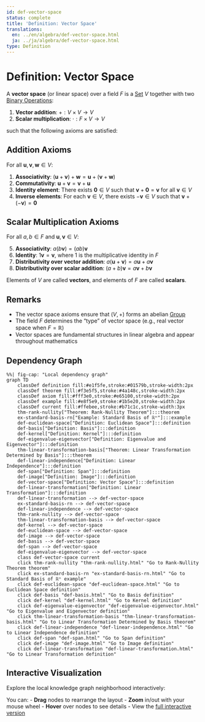 ```yaml
---
id: def-vector-space
status: complete
title: 'Definition: Vector Space'
translations:
  en: ../en/algebra/def-vector-space.html
  ja: ../ja/algebra/def-vector-space.html
type: Definition
---
```


# Definition: Vector Space {#def-vector-space}

A **vector space** (or linear space) over a field $F$ is a [Set](../logic-set-theory/def-set.qmd) $V$ together with two [Binary Operations](def-binary-operation.qmd):

1. **Vector addition**: $+ : V \times V \to V$
2. **Scalar multiplication**: $\cdot : F \times V \to V$

such that the following axioms are satisfied:

## Addition Axioms

For all $\mathbf{u}, \mathbf{v}, \mathbf{w} \in V$:

1. **Associativity**: $(\mathbf{u} + \mathbf{v}) + \mathbf{w} = \mathbf{u} + (\mathbf{v} + \mathbf{w})$
2. **Commutativity**: $\mathbf{u} + \mathbf{v} = \mathbf{v} + \mathbf{u}$
3. **Identity element**: There exists $\mathbf{0} \in V$ such that $\mathbf{v} + \mathbf{0} = \mathbf{v}$ for all $\mathbf{v} \in V$
4. **Inverse elements**: For each $\mathbf{v} \in V$, there exists $-\mathbf{v} \in V$ such that $\mathbf{v} + (-\mathbf{v}) = \mathbf{0}$

## Scalar Multiplication Axioms

For all $a, b \in F$ and $\mathbf{u}, \mathbf{v} \in V$:

5. **Associativity**: $a(b\mathbf{v}) = (ab)\mathbf{v}$
6. **Identity**: $1\mathbf{v} = \mathbf{v}$, where $1$ is the multiplicative identity in $F$
7. **Distributivity over vector addition**: $a(\mathbf{u} + \mathbf{v}) = a\mathbf{u} + a\mathbf{v}$
8. **Distributivity over scalar addition**: $(a + b)\mathbf{v} = a\mathbf{v} + b\mathbf{v}$

Elements of $V$ are called **vectors**, and elements of $F$ are called **scalars**.

## Remarks

- The vector space axioms ensure that $(V, +)$ forms an abelian [Group](def-group.qmd)
- The field $F$ determines the "type" of vector space (e.g., real vector space when $F = \mathbb{R}$)
- Vector spaces are fundamental structures in linear algebra and appear throughout mathematics

## Dependency Graph

```mermaid
%%| fig-cap: "Local dependency graph"
graph TD
    classDef definition fill:#e1f5fe,stroke:#01579b,stroke-width:2px
    classDef theorem fill:#f3e5f5,stroke:#4a148c,stroke-width:2px
    classDef axiom fill:#fff3e0,stroke:#e65100,stroke-width:2px
    classDef example fill:#e8f5e9,stroke:#1b5e20,stroke-width:2px
    classDef current fill:#ffebee,stroke:#b71c1c,stroke-width:3px
    thm-rank-nullity["Theorem: Rank-Nullity Theorem"]:::theorem
    ex-standard-basis-rn["Example: Standard Basis of ℝⁿ"]:::example
    def-euclidean-space["Definition: Euclidean Space"]:::definition
    def-basis["Definition: Basis"]:::definition
    def-kernel["Definition: Kernel"]:::definition
    def-eigenvalue-eigenvector["Definition: Eigenvalue and Eigenvector"]:::definition
    thm-linear-transformation-basis["Theorem: Linear Transformation Determined by Basis"]:::theorem
    def-linear-independence["Definition: Linear Independence"]:::definition
    def-span["Definition: Span"]:::definition
    def-image["Definition: Image"]:::definition
    def-vector-space["Definition: Vector Space"]:::definition
    def-linear-transformation["Definition: Linear Transformation"]:::definition
    def-linear-transformation --> def-vector-space
    ex-standard-basis-rn --> def-vector-space
    def-linear-independence --> def-vector-space
    thm-rank-nullity --> def-vector-space
    thm-linear-transformation-basis --> def-vector-space
    def-kernel --> def-vector-space
    def-euclidean-space --> def-vector-space
    def-image --> def-vector-space
    def-basis --> def-vector-space
    def-span --> def-vector-space
    def-eigenvalue-eigenvector --> def-vector-space
    class def-vector-space current
    click thm-rank-nullity "thm-rank-nullity.html" "Go to Rank-Nullity Theorem theorem"
    click ex-standard-basis-rn "ex-standard-basis-rn.html" "Go to Standard Basis of ℝⁿ example"
    click def-euclidean-space "def-euclidean-space.html" "Go to Euclidean Space definition"
    click def-basis "def-basis.html" "Go to Basis definition"
    click def-kernel "def-kernel.html" "Go to Kernel definition"
    click def-eigenvalue-eigenvector "def-eigenvalue-eigenvector.html" "Go to Eigenvalue and Eigenvector definition"
    click thm-linear-transformation-basis "thm-linear-transformation-basis.html" "Go to Linear Transformation Determined by Basis theorem"
    click def-linear-independence "def-linear-independence.html" "Go to Linear Independence definition"
    click def-span "def-span.html" "Go to Span definition"
    click def-image "def-image.html" "Go to Image definition"
    click def-linear-transformation "def-linear-transformation.html" "Go to Linear Transformation definition"
```

## Interactive Visualization

Explore the local knowledge graph neighborhood interactively:

::: {.graph-viz data-id="def-vector-space" data-width="700" data-height="500"}
:::

You can:
- **Drag** nodes to rearrange the layout
- **Zoom** in/out with your mouse wheel
- **Hover** over nodes to see details
- View the [full interactive version](../../output/interactive/def-vector-space.html){target="_blank"}
